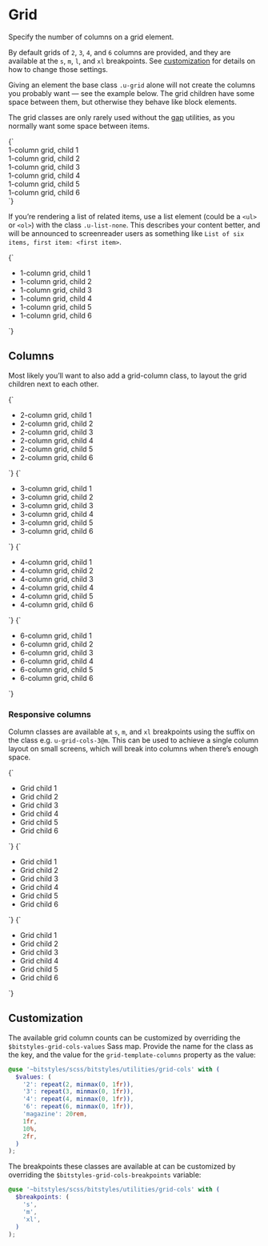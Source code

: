 
<Meta title="Utilities/grid-cols" />

# Grid

Specify the number of columns on a grid element.

By default grids of `2`, `3`, `4`, and `6` columns are provided, and they are available at the `s`, `m`, `l`, and `xl` breakpoints. See [customization](#customization) for details on how to change those settings.

Giving an element the base class `.u-grid` alone will not create the columns you probably want — see the example below. The grid children have some space between them, but otherwise they behave like block elements.

The grid classes are only rarely used without the [gap](/docs/utilities-gap--u-gap-l) utilities, as you normally want some space between items.

<Canvas>
  <Story name="u-grid">
    {`
      <div class="u-grid u-gap-l u-padding-m u-bg-grayscale-light">
        <div class="u-bg-background u-padding-m a-card">1-column grid, child 1</div>
        <div class="u-bg-background u-padding-m a-card">1-column grid, child 2</div>
        <div class="u-bg-background u-padding-m a-card">1-column grid, child 3</div>
        <div class="u-bg-background u-padding-m a-card">1-column grid, child 4</div>
        <div class="u-bg-background u-padding-m a-card">1-column grid, child 5</div>
        <div class="u-bg-background u-padding-m a-card">1-column grid, child 6</div>
      </div>
    `}
  </Story>
</Canvas>

If you’re rendering a list of related items, use a list element (could be a `<ul>` or `<ol>`) with the class `.u-list-none`. This describes your content better, and will be announced to screenreader users as something like `List of six items, first item: <first item>`.

<Canvas>
  <Story name="u-grid (list)">
    {`
      <ul class="u-grid u-gap-l u-list-none u-padding-m u-bg-grayscale-light">
        <li class="u-bg-background u-padding-m a-card">1-column grid, child 1</li>
        <li class="u-bg-background u-padding-m a-card">1-column grid, child 2</li>
        <li class="u-bg-background u-padding-m a-card">1-column grid, child 3</li>
        <li class="u-bg-background u-padding-m a-card">1-column grid, child 4</li>
        <li class="u-bg-background u-padding-m a-card">1-column grid, child 5</li>
        <li class="u-bg-background u-padding-m a-card">1-column grid, child 6</li>
      </ul>
    `}
  </Story>
</Canvas>

## Columns

Most likely you’ll want to also add a grid-column class, to layout the grid children next to each other.

<Canvas isColumn>
  <Story name="u-grid-cols-2">
    {`
      <ul class="u-grid u-gap-l u-grid-cols-2 u-padding-m u-bg-grayscale-light-1u-list-none">
        <li class="u-bg-background u-padding-m a-card">2-column grid, child 1</li>
        <li class="u-bg-background u-padding-m a-card">2-column grid, child 2</li>
        <li class="u-bg-background u-padding-m a-card">2-column grid, child 3</li>
        <li class="u-bg-background u-padding-m a-card">2-column grid, child 4</li>
        <li class="u-bg-background u-padding-m a-card">2-column grid, child 5</li>
        <li class="u-bg-background u-padding-m a-card">2-column grid, child 6</li>
      </ul>
    `}
  </Story>
  <Story name="u-grid-cols-3">
    {`
      <ul class="u-grid u-gap-l u-grid-cols-3 u-padding-m u-bg-grayscale-light-1u-list-none">
        <li class="u-bg-background u-padding-m a-card">3-column grid, child 1</li>
        <li class="u-bg-background u-padding-m a-card">3-column grid, child 2</li>
        <li class="u-bg-background u-padding-m a-card">3-column grid, child 3</li>
        <li class="u-bg-background u-padding-m a-card">3-column grid, child 4</li>
        <li class="u-bg-background u-padding-m a-card">3-column grid, child 5</li>
        <li class="u-bg-background u-padding-m a-card">3-column grid, child 6</li>
      </ul>
    `}
  </Story>
  <Story name="u-grid-cols-4">
    {`
      <ul class="u-grid u-gap-l u-grid-cols-4 u-padding-m u-bg-grayscale-light-1u-list-none">
        <li class="u-bg-background u-padding-m a-card">4-column grid, child 1</li>
        <li class="u-bg-background u-padding-m a-card">4-column grid, child 2</li>
        <li class="u-bg-background u-padding-m a-card">4-column grid, child 3</li>
        <li class="u-bg-background u-padding-m a-card">4-column grid, child 4</li>
        <li class="u-bg-background u-padding-m a-card">4-column grid, child 5</li>
        <li class="u-bg-background u-padding-m a-card">4-column grid, child 6</li>
      </ul>
    `}
  </Story>
  <Story name="u-grid-cols-6">
    {`
      <ul class="u-grid u-gap-l u-grid-cols-6 u-padding-m u-bg-grayscale-light-1u-list-none">
        <li class="u-bg-background u-padding-m a-card">6-column grid, child 1</li>
        <li class="u-bg-background u-padding-m a-card">6-column grid, child 2</li>
        <li class="u-bg-background u-padding-m a-card">6-column grid, child 3</li>
        <li class="u-bg-background u-padding-m a-card">6-column grid, child 4</li>
        <li class="u-bg-background u-padding-m a-card">6-column grid, child 5</li>
        <li class="u-bg-background u-padding-m a-card">6-column grid, child 6</li>
      </ul>
    `}
  </Story>
</Canvas>

### Responsive columns

Column classes are available at `s`, `m`, and `xl` breakpoints using the suffix on the class e.g. `u-grid-cols-3@m`. This can be used to achieve a single column layout on small screens, which will break into columns when there’s enough space.

<Canvas isColumn>
  <Story name="u-grid-cols-3@s">
    {`
      <ul class="u-grid u-gap-l u-grid-cols-3@s u-padding-m u-bg-grayscale-light-1u-list-none">
        <li class="u-bg-background u-padding-m a-card">Grid child 1</li>
        <li class="u-bg-background u-padding-m a-card">Grid child 2</li>
        <li class="u-bg-background u-padding-m a-card">Grid child 3</li>
        <li class="u-bg-background u-padding-m a-card">Grid child 4</li>
        <li class="u-bg-background u-padding-m a-card">Grid child 5</li>
        <li class="u-bg-background u-padding-m a-card">Grid child 6</li>
      </ul>
    `}
  </Story>
  <Story name="u-grid-cols-3@m">
    {`
      <ul class="u-grid u-gap-l u-grid-cols-3@m u-padding-m u-bg-grayscale-light-1u-list-none">
        <li class="u-bg-background u-padding-m a-card">Grid child 1</li>
        <li class="u-bg-background u-padding-m a-card">Grid child 2</li>
        <li class="u-bg-background u-padding-m a-card">Grid child 3</li>
        <li class="u-bg-background u-padding-m a-card">Grid child 4</li>
        <li class="u-bg-background u-padding-m a-card">Grid child 5</li>
        <li class="u-bg-background u-padding-m a-card">Grid child 6</li>
      </ul>
    `}
  </Story>
  <Story name="u-grid-cols-3@xl">
    {`
      <ul class="u-grid u-gap-l u-grid-cols-3@m u-padding-m u-bg-grayscale-light-1u-list-none">
        <li class="u-bg-background u-padding-m a-card">Grid child 1</li>
        <li class="u-bg-background u-padding-m a-card">Grid child 2</li>
        <li class="u-bg-background u-padding-m a-card">Grid child 3</li>
        <li class="u-bg-background u-padding-m a-card">Grid child 4</li>
        <li class="u-bg-background u-padding-m a-card">Grid child 5</li>
        <li class="u-bg-background u-padding-m a-card">Grid child 6</li>
      </ul>
    `}
  </Story>
</Canvas>

## Customization

The available grid column counts can be customized by overriding the `$bitstyles-grid-cols-values` Sass map. Provide the name for the class as the key, and the value for the `grid-template-columns` property as the value:

```scss
@use '~bitstyles/scss/bitstyles/utilities/grid-cols' with (
  $values: (
    '2': repeat(2, minmax(0, 1fr)),
    '3': repeat(3, minmax(0, 1fr)),
    '4': repeat(4, minmax(0, 1fr)),
    '6': repeat(6, minmax(0, 1fr)),
    'magazine': 20rem,
    1fr,
    10%,
    2fr,
  )
);
```

The breakpoints these classes are available at can be customized by overriding the `$bitstyles-grid-cols-breakpoints` variable:

```scss
@use '~bitstyles/scss/bitstyles/utilities/grid-cols' with (
  $breakpoints: (
    's',
    'm',
    'xl',
  )
);
```
